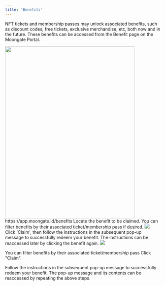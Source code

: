 ```yaml
---
title: 'Benefits'
---
```

NFT tickets and membership passes may unlock associated benefits, such as discount codes, free tickets, exclusive merchandise, etc, both now and in the future. These benefits can be accessed from the Benefit page on the Moongate Portal.

<Steps>
    <Step title="Navigate to the 'Benefit' tab">
        <img height="558" width="420" src="/user-guide/images/the-basics/benefits/benefit tab.avif"/>
        https://app.moongate.id/benefits
    </Step>
    <Step title="Select benefit to be claimed">
        Locate the benefit to be claimed. You can filter benefits by their associated ticket/membership pass if desired.
        <img src="/user-guide/images/the-basics/benefits/all benefits.png"/>
    </Step>
    <Step title="Claim and redeem the benefit">
        Click 'Claim', then follow the instructions in the subsequent pop-up message to successfully redeem your benefit. The instructions 
        can be reaccessed later by clicking the benefit again.
        <img src="/user-guide/images/the-basics/benefits/pop-up.avif"/>
    </Step>    
</Steps>










You can filter benefits by their associated ticket/membership pass
Click "Claim".



Follow the instructions in the subsequent pop-up message to successfully redeem your benefit. The pop-up message and its contents can be reaccessed by repeating the above steps.